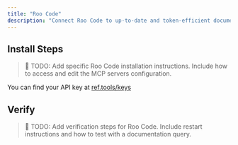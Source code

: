 ```yaml
---
title: "Roo Code"
description: "Connect Roo Code to up-to-date and token-efficient documentation."
---
```



## Install Steps

> 📝 TODO: Add specific Roo Code installation instructions. Include how to access and edit the MCP servers configuration.

You can find your API key at [ref.tools/keys](https://ref.tools/keys)

## Verify

> 📝 TODO: Add verification steps for Roo Code. Include restart instructions and how to test with a documentation query.

<GetHelp/>
